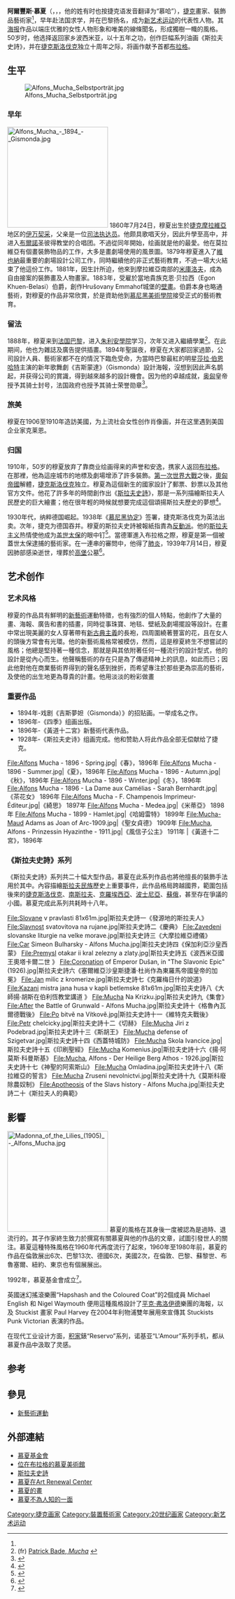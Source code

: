 {{copyedit}}
{{noteTA
|T=zh-cn:阿尔丰斯·穆夏; zh-tw:阿爾豐斯·慕夏;
|1=zh-cn:穆夏; zh-tw:慕夏;
}}
{{Infobox artist
| name          = '''阿爾豐斯·慕夏'''<br />{{lang|cs|Alfons Mucha}}
| image         = File:Alfons Mucha LOC 3c05828u.jpg
| imagesize     = 240px
| caption       = 
| birthname     = Alfons Maria Mucha
| birthdate     = {{Birth date|1860|07|24|df=y}}
| birthplace    = [[File:Flag_of_the_Habsburg_Monarchy.svg|25px]][[奧地利帝國|奧地利帝國]][[摩拉維亞|摩拉維亞]][[伊万契采|伊万契采]]
| deathdate     = {{death date and age|1939|07|14|1860|07|24|df=y}}
| deathplace    = {{Flagicon image|Flag of Bohmen und Mahren.svg}}[[波希米亞和摩拉維亞保護國|波希米亞和摩拉維亞保護國]][[布拉格|布拉格]]
| nationality   = [[捷克|捷克]]
| field         = [[繪畫|繪畫]]，[[插畫|插畫]]，裝飾藝術
| training      = [[慕尼黑美術學院|慕尼黑美術學院]]<br />[[朱利安學院|朱利安學院]]<br>{{link-en|克拉羅西學院|Académie Colarossi}}
| movement      = [[新藝術運動|新藝術運動]]
| works         = 《吉斯梦妲》（''Gismonda''）之宣传画<br />《[[斯拉夫史诗|斯拉夫史诗]]》 (''Slovanská epopej'')
| patrons       = [[米库洛夫|米库洛夫]]的卡爾·庫恩（Karl Khuen）伯爵
| influenced by = [[新古典主義|新古典主義]]
| influenced    = Paul Harvey<br />Kevin Wasden
| awards        = 
}}

'''阿爾豐斯·慕夏'''（{{lang-cs|'''Alfons Maria Mucha'''}}，{{IPA-cs|ˈalfons ˈmuxa|lang|Cs-Alfons Mucha.ogg}}，{{bd|1860年|7月24日|1939年|7月14日|catIdx=M}}，他的姓有时也按捷克语发音翻译为“慕哈”），[[捷克|捷克]]畫家、裝飾品藝術家<ref name="obit"/>，早年赴法国求学，并在巴黎扬名，成为[[新艺术运动|新艺术运动]]的代表性人物。其[[海报|海报]]作品以端庄优雅的女性人物形象和唯美的線條聞名，形成獨樹一幟的風格。50岁时，他选择返回家乡波西米亚，以十五年之功，创作巨幅系列油画《斯拉夫史詩》，并在[[捷克斯洛伐克|捷克斯洛伐克]]独立十周年之际，将画作献予首都[[布拉格|布拉格]]。

== 生平 ==
[[File:Alfons_Mucha_Selbstporträt.jpg|thumb]]
===早年===
[[File:Alfons_Mucha_-_1894_-_Gismonda.jpg|230px]]
1860年7月24日，穆夏出生於[[捷克|捷克]][[摩拉維亞|摩拉維亞]]地区的[[伊万契采|伊万契采]]，父亲是一位[[司法执达员|司法执达员]]。他颇具歌唱天分，因此升學至高中，并进入[[布爾諾|布爾諾]]圣彼得教堂的合唱团。不過從同年開始，绘画就是他的最愛。他在莫拉維亞有個畫裝飾物品的工作，大多是畫劇場使用的風景圖。1879年穆夏進入了[[維也納|維也納]]最重要的劇場設計公司工作，同時繼續他的非正式藝術教育，不過一場大火結束了他這份工作。1881年，因生計所迫，他來到摩拉維亞南部的[[米庫洛夫|米庫洛夫]]，成為自由接案的裝飾畫及人物畫家。1883年，受雇於當地貴族克恩·贝拉西（Egon Khuen-Belasi）伯爵，創作Hrušovany Emmahof城堡的[[壁畫|壁畫]]。伯爵本身也略通藝術，對穆夏的作品非常欣賞，於是資助他到[[慕尼黑美術學院|慕尼黑美術學院]]接受正式的藝術教育。

===留法===
1888年，穆夏来到[[法国|法国]][[巴黎|巴黎]]，进入[[朱利安學院|朱利安學院]]学习，次年又进入{{link-en|克拉羅西學院|Académie Colarossi}}繼續學業<ref>(fr) [https://books.google.com/books?id=iIWJ_03BQyQC&pg=PA75 Patrick Bade, ''Mucha''] {{Wayback|url=https://books.google.com/books?id=iIWJ_03BQyQC&pg=PA75 |date=20210620095025 }}</ref>。在此期间，他也为雜誌及廣告提供插畫。1894年聖誕夜，穆夏在大家都回家過節，公司設計人員、藝術家都不在的情況下臨危受命，为當時巴黎最紅的明星[[莎拉·伯恩哈特|莎拉·伯恩哈特]]主演的新年歌舞劇《吉斯蒙達》（Gismonda）設計海報，沒想到因此声名鹊起，并获得公司的賞識，得到越來越多的設計機會。因为他的卓越成就，[[奥匈帝国|奥匈]]皇帝授予其骑士封号，法国政府也授予其骑士荣誉勋章<ref>{{Cite book|author=王欢|title=《阿尔丰斯·穆夏》|publisher=吉林美术出版社|date=2007年|ISBN=9787538621167}}</ref>。

===旅美===
穆夏在1906至1910年造訪美國，为上流社会女性创作肖像画，并在这里遇到美国企业家克莱恩。

===归国===
1910年，50岁的穆夏放弃了靠商业绘画得来的声誉和安逸，携家人返回[[布拉格|布拉格]]。在那裡，他為這座城市的地標及劇場增添了許多裝飾。[[第一次世界大戰|第一次世界大戰]]之後，[[奧匈帝國|奧匈帝國]]解體，[[捷克斯洛伐克|捷克斯洛伐克]]独立。穆夏為這個新生的國家設計了郵票、鈔票以及其他官方文件。他花了許多年的時間創作出《[[斯拉夫史詩|斯拉夫史詩]]》，那是一系列描繪斯拉夫人民歷史的巨大繪畫；他在很年輕的時候就想要完成這個頌揚斯拉夫歷史的夢想<ref>{{cite news|last=Jiřičná |first=Klára |url=http://www.praguepost.com/opinion/13149-slav-epic-finally-on-display.html |title=Slav Epic finally on display |trans_title=《斯拉夫史诗》终于出展 |date=16 May 2012 |archiveurl=https://web.archive.org/web/20140729215321/http://www.praguepost.cz/opinion/13149-slav-epic-finally-on-display.html |archivedate=29 July 2014 |deadurl=no |work={{link-en|布拉格邮报|The Prague Post}}}}</ref>。

1930年代，纳粹德国崛起。1938年《[[慕尼黑协定|慕尼黑协定]]》签署，捷克斯洛伐克为英法出卖。次年，捷克为德国吞并。穆夏的斯拉夫史詩被報紙指責為[[反动|反動派]]{{citation needed |date=November 2016}}。{{來源請求|他的犹太血统和}}他的[[泛斯拉夫主义|斯拉夫主义]]热情使他成为[[盖世太保|盖世太保]]的眼中钉<ref name="SlavEcicOwn">{{cite news |title=Who owns Alphonse Mucha’s Slav Epic? |url=https://www.economist.com/blogs/prospero/2016/12/heiring-grievances?fsrc=scn/tw_ec/who_owns_alphonse_mucha_s_slav_epic_ |accessdate=8 December 2016 |publisher=''[[经济学家|The Economist]]'' |date=6 December 2016 |archive-date=2017-07-31 |archive-url=https://web.archive.org/web/20170731150507/https://www.economist.com/blogs/prospero/2016/12/heiring-grievances?fsrc=scn%2Ftw_ec%2Fwho_owns_alphonse_mucha_s_slav_epic_ |dead-url=no }}</ref>。當德軍進入布拉格之際，穆夏是第一個被蓋世太保逮捕的藝術家。在一連串的審問中，他得了[[肺炎|肺炎]]，1939年7月14日，穆夏因肺部感染逝世，埋葬於[[高堡|高堡]]公墓<ref name="obit">{{Cite news |author= |title=Mucha, Noted Artist, Dropped First Name; Death Due To Shock Caused By Germans' Seizure Of Prague. |url=https://select.nytimes.com/gst/abstract.html?res=F50713FE3954107A93CAA8178CD85F4D8385F9&scp=14&sq=Mucha+died&st=p |quote=The artist Mucha—he always signed his work without his given name, which he preferred to ignore—died here... |work=''[[纽约时报|New York Times]]'' |language=en |date=18 July 1939 |accessdate=20 April 2008 |archive-date=2014-04-07 |archive-url=https://web.archive.org/web/20140407104057/http://select.nytimes.com/gst/abstract.html?res=F50713FE3954107A93CAA8178CD85F4D8385F9&scp=14&sq=Mucha+died&st=p |dead-url=no }}{{Subscription required}}</ref>。

== 艺术创作 ==
=== 艺术风格 ===
{{Unreferencedsect|time=2017-7-31}}
穆夏的作品具有鮮明的[[新藝術|新藝術]]運動特徵，也有強烈的個人特點，他創作了大量的畫、海報、廣告和書的插畫，同時從事珠寶、地毯、壁紙及劇場擺設等設計。在畫中常出現美麗的女人穿著帶有[[新古典主義|新古典主義]]的長袍，四周圍繞著豐富的花，且在女人的頭後方常會有光環。他的新藝術風格常被模仿，然而，這是穆夏終生不想嘗試的風格；他總是堅持著一種信念，那就是與其依附著任何一種流行的設計型式，他的設計是從內心而生。他聲稱藝術的存在只是為了傳遞精神上的訊息，如此而已；因此他對他在商業藝術界得到的聲名感到挫折，而希望專注於那些更為崇高的藝術，及使他的出生地更為尊貴的計畫。他用淡淡的粉彩做畫 

=== 重要作品 ===
* 1894年-戏剧《吉斯夢妲（Gismonda）》的招贴画。一举成名之作。
* 1896年-《四季》组画出版。
* 1896年-《黃道十二宮》新藝術代表作品。
* 1928年-《斯拉夫史诗》组画完成。他和赞助人将此作品全部无偿献给了捷克。

<gallery>
File:Alfons Mucha - 1896 - Spring.jpg|《春》，1896年
File:Alfons Mucha - 1896 - Summer.jpg|《夏》，1896年
File:Alfons Mucha - 1896 - Autumn.jpg|《秋》，1896年
File:Alfons Mucha - 1896 - Winter.jpg|《冬》，1896年
File:Alfons Mucha - 1896 - La Dame aux Camélias - Sarah Bernhardt.jpg|《茶花女》 1896年
File:Alfons Mucha - F. Champenois Imprimeur-Éditeur.jpg|《綺思》 1897年
File:Alfons Mucha - Medea.jpg|《米蒂亞》 1898年
File:Alfons Mucha - 1899 - Hamlet.jpg|《哈姆雷特》 1899年
File:Mucha-Maud Adams as Joan of Arc-1909.jpg|《聖女貞德》 1909年
File:Mucha, Alfons - Prinzessin Hyazinthe - 1911.jpg|《風信子公主》 1911年
|《黃道十二宮》，1896年
</gallery>

===《斯拉夫史詩》系列===
{{main|斯拉夫史诗}}
《斯拉夫史詩》系列共二十幅大型作品，慕夏在此系列作品也將他擅長的裝飾手法用於其中。內容描繪[[斯拉夫民族|斯拉夫民族]]歷史上重要事件，此作品格局跨越國界，範圍包括後來的[[捷克斯洛伐克|捷克斯洛伐克]]、[[南斯拉夫|南斯拉夫]]、[[克羅埃西亞|克羅埃西亞]]、[[波士尼亞|波士尼亞]]、[[蘇俄|蘇俄]]，甚至存在爭議的小國。慕夏完成此系列共耗時十八年。

<gallery>
File:Slovane v pravlasti 81x61m.jpg|斯拉夫史詩一《發源地的斯拉夫人》
File:Slavnost svatovitova na rujane.jpg|斯拉夫史詩二《慶典》
File:Zavedeni slovanske liturgie na velke morave.jpg|斯拉夫史詩三《大摩拉維亞禮儀》
File:Car Simeon Bulharsky - Alfons Mucha.jpg|斯拉夫史詩四《保加利亞沙皇西蒙》
File:Premysl otakar ii kral zelezny a zlaty.jpg|斯拉夫史詩五《波西米亞國王奧塔卡爾二世 》
File:Coronation of Emperor Dušan, in "The Slavonic Epic" (1926).jpg|斯拉夫史詩六《塞爾維亞沙皇斯捷潘·杜尚作為東羅馬帝國皇帝的加冕》
File:Jan milic z kromerize.jpg|斯拉夫史詩七《克羅梅日什的說道》
File:Kazani mistra jana husa v kapli betlemske 81x61m.jpg|斯拉夫史詩八《大師揚·胡斯在伯利恆教堂講道 》
File:Mucha Na Krizku.jpg|斯拉夫史詩九《集會》
File:After the Battle of Grunwald - Alfons Mucha.jpg|斯拉夫史詩十《格魯內瓦爾德戰後》
File:Po bitvě na Vítkově.jpg|斯拉夫史詩十一《維特克夫戰後》
File:Petr chelcicky.jpg|斯拉夫史詩十二《切赫》
File:Mucha Jiri z Podebrad.jpg|斯拉夫史詩十三《斯胡王》
File:Mucha defense of Szigetvar.jpg|斯拉夫史詩十四《西蓋特城防》
File:Mucha Skola Ivancice.jpg|斯拉夫史詩十五《印刷聖經》
File:Mucha Komenius.jpg|斯拉夫史詩十六《揚·阿莫斯·科曼斯基》
File:Mucha, Alfons - Der Heilige Berg Athos - 1926.jpg|斯拉夫史詩十七《神聖的阿索斯山》
File:Mucha Omladina.jpg|斯拉夫史詩十八《斯拉維亞的誓言》
File:Mucha Zruseni nevolnictvi.jpg|斯拉夫史詩十九《莫斯科廢除農奴制》
File:Apotheosis of the Slavs history - Alfons Mucha.jpg|斯拉夫史詩二十《斯拉夫人的典範》
</gallery>

== 影響 ==
[[File:Madonna_of_the_Lilies_(1905)_-_Alfons_Mucha.jpg|230px]]
慕夏的風格在其身後一度被認為是過時、退流行的。其子作家{{link-en|伊利·慕哈|Jiří Mucha}}終生致力於撰寫有關慕夏與他的作品的文章，試圖引發世人的關注。慕夏這種特殊風格在1960年代再度流行了起來，1960年至1980年前，慕夏的作品在倫敦展出6次、巴黎13次、德國6次，美國2次，在倫敦、巴黎、蘇黎世、布魯塞爾、紐約、東京也有個展展出。

1992年，慕夏基金會成立<ref>{{cite journal |author=潘襎 |title=新藝術的美神 慕哈的生涯與新藝術 |journal=藝術家雜誌 |date=2002年9月 |issue=第328期 |pages=212-232 |issn=10164170 |isbn= |language=zh}}</ref>。

英國迷幻搖滾樂團“Hapshash and the Coloured Coat”的2個成員 Michael English 和 Nigel Waymouth 便用這種風格設計了[[平克·弗洛伊德|平克·弗洛伊德]]樂團的海報，以及 Stuckist 畫家 Paul Harvey 在2004年利物浦雙年展用來宣傳其 Stuckists Punk Victorian 表演的作品。

在现代工业设计方面，[[积家|积家]]錶“Reservo”系列，诺基亚“L'Amour”系列手机，都从慕夏作品中汲取了灵感。{{citation needed|time=2017-7-31}}
{{Clear}}

== 参考 ==
{{reflist|2}}

== 參見 ==
* [[新藝術運動|新藝術運動]]

== 外部連結 ==
{{commons|Alphonse Mucha}}
* [http://www.muchafoundation.org/ 慕夏基金會] {{Wayback|url=http://www.muchafoundation.org/ |date=20051126214525 }}
* [http://www.mucha.cz/index.phtml?S=home&Lang=EN 位在布拉格的慕夏美術館] {{Wayback|url=http://www.mucha.cz/index.phtml?S=home&Lang=EN |date=20061214093345 }}
* [https://web.archive.org/web/20060115145528/http://www.pricejb.pwp.blueyonder.co.uk/slav-epic/introduction.htm 斯拉夫史詩]
* [https://web.archive.org/web/20030622170042/http://www.artrenewal.org/asp/database/art.asp?aid=598 慕夏在Art Renewal Center]
* [http://www.mfr-eng.com/rumreich/mucha.htm 慕夏的畫] {{Wayback|url=http://www.mfr-eng.com/rumreich/mucha.htm |date=20061128084457 }}
* [http://www.batz-hausen.de/muceng.htm 慕夏不為人知的一面] {{Wayback|url=http://www.batz-hausen.de/muceng.htm |date=20200715112635 }}

{{Authority control}}
{{DEFAULTSORT:Alfons Mucha}}
[[Category:捷克画家|Category:捷克画家]]
[[Category:裝置藝術家|Category:裝置藝術家]]
[[Category:20世纪画家|Category:20世纪画家]]
[[Category:新艺术运动|Category:新艺术运动]]